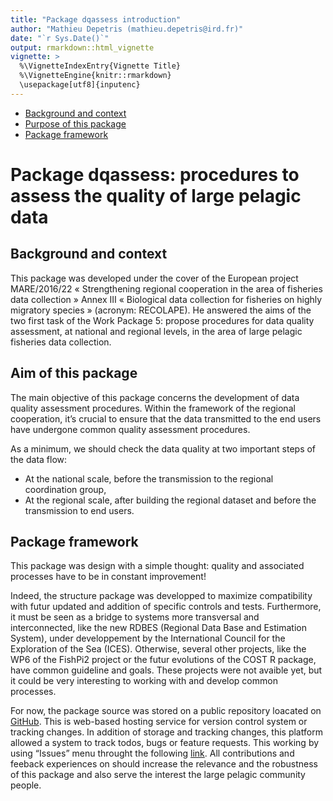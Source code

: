 ```yaml
---
title: "Package dqassess introduction"
author: "Mathieu Depetris (mathieu.depetris@ird.fr)"
date: "`r Sys.Date()`"
output: rmarkdown::html_vignette
vignette: >
  %\VignetteIndexEntry{Vignette Title}
  %\VignetteEngine{knitr::rmarkdown}
  \usepackage[utf8]{inputenc}
---
```


- [Background and context](#background-and-context)
- [Purpose of this package](#purpose-of-this-package)
- [Package framework](#package-framework)

# Package dqassess: procedures to assess the quality of large pelagic data

## Background and context

This package was developed under the cover of the European project MARE/2016/22 « Strengthening regional cooperation in the area of fisheries data collection » Annex III « Biological data collection for fisheries on highly migratory species » (acronym: RECOLAPE). He answered the aims of the two first task of the Work Package 5: propose procedures for data quality assessment, at national and regional levels, in the area of large pelagic fisheries data collection.

## Aim of this package

The main objective of this package concerns the development of data quality assessment procedures. Within the framework of the regional cooperation, it’s crucial to ensure that the data transmitted to the end users have undergone common quality assessment procedures. 

As a minimum, we should check the data quality at two important steps of the data flow:

- At the national scale, before the transmission to the regional coordination group,
- At the regional scale, after building the regional dataset and before the transmission to end users.

## Package framework

This package was design with a simple thought: quality and associated processes have to be in constant improvement!

Indeed, the structure package was developped to maximize compatibility with futur updated and addition of specific controls and tests. Furthermore, it must be seen as a bridge to systems more transversal and interconnected, like the new RDBES (Regional Data Base and Estimation System), under developpement by the International Council for the Exploration of the Sea (ICES). Otherwise, several other projects, like the WP6 of the FishPi2 project or the futur evolutions of the COST R package, have common guideline and goals. These projects were not avaible yet, but it could be very interesting to working with and develop common processes.

For now, the package source was stored on a public repository loacated on [GitHub](https://github.com/OB7-IRD/dqassess.git). This is web-based hosting service for version control system or tracking changes. In addition of storage and tracking changes, this platform allowed a system to track todos, bugs or feature requests. This working by using "Issues" menu throught the following [link](https://github.com/OB7-IRD/dqassess/issues/new). All contributions and feeback experiences on should increase the relevance and the robustness of this package and also serve the interest the large pelagic community people.
